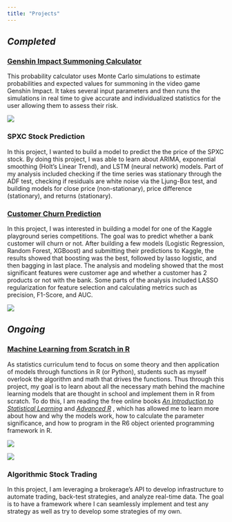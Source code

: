 ```yaml
---
title: "Projects"
---
```


## *Completed*

### [Genshin Impact Summoning Calculator](https://stochasticsorcerer.shinyapps.io/Genshin_Impact_Summon_Calculator/)

This probability calculator uses Monte Carlo simulations to estimate probabilities and expected values for summoning in the video game Genshin Impact. It takes several input parameters and then runs the simulations in real time to give accurate and individualized statistics for the user allowing them to assess their risk.

![](img/Genshin%20Dashboard.png)

### SPXC Stock Prediction

In this project, I wanted to build a model to predict the the price of the SPXC stock. By doing this project, I was able to learn about ARIMA, exponential smoothing (Holt's Linear Trend), and LSTM (neural network) models. Part of my analysis included checking if the time series was stationary through the ADF test, checking if residuals are white noise via the Ljung-Box test, and building models for close price (non-stationary), price difference (stationary), and returns (stationary).

### [Customer Churn Prediction](https://rpubs.com/StochasticSorcerer/churn-prediction)

In this project, I was interested in building a model for one of the Kaggle playground series competitions. The goal was to predict whether a bank customer will churn or not. After building a few models (Logistic Regression, Random Forest, XGBoost) and submitting their predictions to Kaggle, the results showed that boosting was the best, followed by lasso logistic, and then bagging in last place. The analysis and modeling showed that the most significant features were customer age and whether a customer has 2 products or not with the bank. Some parts of the analysis included LASSO regularization for feature selection and calculating metrics such as precision, F1-Score, and AUC.

![](img/Model_Results.png)

## *Ongoing*

### [Machine Learning from Scratch in R](https://github.com/StochasticSorcerer/ML-from-Scratch-in-R)

As statistics curriculum tend to focus on some theory and then application of models through functions in R (or Python), students such as myself overlook the algorithm and math that drives the functions. Thus through this project, my goal is to learn about all the necessary math behind the machine learning models that are thought in school and implement them in R from scratch. To do this, I am reading the free online books [*An Introduction to Statistical Learning*](https://www.statlearning.com/) and [*Advanced R*](https://adv-r.hadley.nz/index.html) , which has allowed me to learn more about how and why the models work, how to calculate the parameter significance, and how to program in the R6 object oriented programming framework in R.

![](img/Model_Diagnostic_Output.png)

![](img/Scatterplot1.png)

### Algorithmic Stock Trading

In this project, I am leveraging a brokerage's API to develop infrastructure to automate trading, back-test strategies, and analyze real-time data. The goal is to have a framework where I can seamlessly implement and test any strategy as well as try to develop some strategies of my own.

